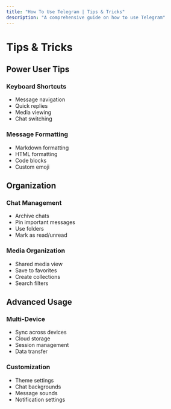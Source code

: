 ```yaml
---
title: "How To Use Telegram | Tips & Tricks"
description: "A comprehensive guide on how to use Telegram"
---
```


# Tips & Tricks

## Power User Tips

### Keyboard Shortcuts
- Message navigation
- Quick replies
- Media viewing
- Chat switching

### Message Formatting
- Markdown formatting
- HTML formatting
- Code blocks
- Custom emoji

## Organization

### Chat Management
- Archive chats
- Pin important messages
- Use folders
- Mark as read/unread

### Media Organization
- Shared media view
- Save to favorites
- Create collections
- Search filters

## Advanced Usage

### Multi-Device
- Sync across devices
- Cloud storage
- Session management
- Data transfer

### Customization
- Theme settings
- Chat backgrounds
- Message sounds
- Notification settings
